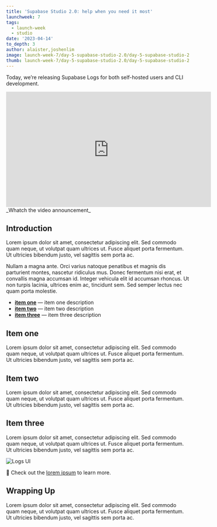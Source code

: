 ```yaml
---
title: 'Supabase Studio 2.0: help when you need it most'
launchweek: 7
tags:
  - launch-week
  - studio
date: '2023-04-14'
to_depth: 3
author: alaister,joshenlim
image: launch-week-7/day-5-supabase-studio-2.0/day-5-supabase-studio-2.0-og.jpg
thumb: launch-week-7/day-5-supabase-studio-2.0/day-5-supabase-studio-2.0-thumb.jpg
---
```


Today, we’re releasing Supabase Logs for both self-hosted users and CLI development.

<div className="video-container">
  <iframe
    className="w-full"
    width="560"
    height="315"
    src="https://www.youtube.com/embed/Ai2BjHV36Ng"
    title="YouTube video player"
    frameborder="0"
    allow="accelerometer; autoplay; clipboard-write; encrypted-media; gyroscope; picture-in-picture; web-share"
    allowfullscreen
  ></iframe>
  _Whatch the video announcement_
</div>

## Introduction

Lorem ipsum dolor sit amet, consectetur adipiscing elit. Sed commodo quam neque, ut volutpat quam ultrices ut. Fusce aliquet porta fermentum. Ut ultricies bibendum justo, vel sagittis sem porta ac.

Nullam a magna ante. Orci varius natoque penatibus et magnis dis parturient montes, nascetur ridiculus mus. Donec fermentum nisi erat, et convallis magna accumsan id. Integer vehicula elit id accumsan rhoncus. Ut non turpis lacinia, ultrices enim ac, tincidunt sem. Sed semper lectus nec quam porta molestie.

- **[item one](#item-one)** — item one description
- **[item two](#item-two)** — item two description
- **[item three](#item-three)** — item three description

## Item one

Lorem ipsum dolor sit amet, consectetur adipiscing elit. Sed commodo quam neque, ut volutpat quam ultrices ut. Fusce aliquet porta fermentum. Ut ultricies bibendum justo, vel sagittis sem porta ac.

## Item two

Lorem ipsum dolor sit amet, consectetur adipiscing elit. Sed commodo quam neque, ut volutpat quam ultrices ut. Fusce aliquet porta fermentum. Ut ultricies bibendum justo, vel sagittis sem porta ac.

## Item three

Lorem ipsum dolor sit amet, consectetur adipiscing elit. Sed commodo quam neque, ut volutpat quam ultrices ut. Fusce aliquet porta fermentum. Ut ultricies bibendum justo, vel sagittis sem porta ac.

![Logs UI](/images/blog/lw7-o11y/logs-screenshot.png)

<div className="bg-gray-300 rounded-lg px-6 py-2 italic">

📢 Check out the [lorem ipsum](https://supabase.com/docs/reference/self-hosting-analytics/introduction) to learn more.

</div>

## Wrapping Up

Lorem ipsum dolor sit amet, consectetur adipiscing elit. Sed commodo quam neque, ut volutpat quam ultrices ut. Fusce aliquet porta fermentum. Ut ultricies bibendum justo, vel sagittis sem porta ac.
